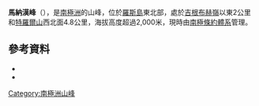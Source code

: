 {{coord|77|29|S|168|26|E|source:GNIS|display=title}}

'''馬納漢峰'''（{{lang-en|Manahan Peak}}），是[[南極洲|南極洲]]的山峰，位於[[羅斯島|羅斯島]]東北部，處於[[吉根布赫嶺|吉根布赫嶺]]以東2公里和[[特羅爾山|特羅爾山]]西北面4.8公里，海拔高度超過2,000米，現時由[[南極條約體系|南極條約體系]]管理。

==參考資料==
*{{cite gnis | type = antarid | id = 17846| name = Manahan Peak | accessdate = 2013-07-31}}
*{{usgs-gazetteer|id=17846}}

{{DEFAULTSORT:Manahan Peak}}
[[Category:南極洲山峰|Category:南極洲山峰]]


{{RossIsland-geo-stub}}
